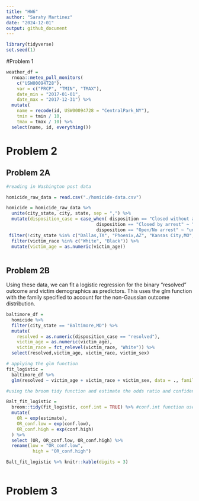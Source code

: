 ```yaml
---
title: "HW6"
author: "Sarahy Martinez"
date: "2024-12-01"
output: github_document
---
```


```r
library(tidyverse)
set.seed(1)

```



#Problem 1 

```r

weather_df = 
  rnoaa::meteo_pull_monitors(
    c("USW00094728"),
    var = c("PRCP", "TMIN", "TMAX"), 
    date_min = "2017-01-01",
    date_max = "2017-12-31") %>%
  mutate(
    name = recode(id, USW00094728 = "CentralPark_NY"),
    tmin = tmin / 10,
    tmax = tmax / 10) %>%
  select(name, id, everything())


```



# Problem 2 

## Problem 2A

```r
#reading in Washington post data 

homicide_raw_data = read.csv("./homicide-data.csv")

homicide = homicide_raw_data %>% 
  unite(city_state, city, state, sep = ",") %>% 
  mutate(disposition_case = case_when( disposition == "Closed without arrest"~ "unresolved",
                                  disposition == "Closed by arrest" ~ "resolved",
                                  disposition == "Open/No arrest" ~ "unresolved")) %>%
 filter(!city_state %in% c("Dallas,TX", "Phoenix,AZ", "Kansas City,MO", "Tulsa,AL")) %>% 
  filter(victim_race %in% c("White", "Black")) %>% 
  mutate(victim_age = as.numeric(victim_age))
  


```

## Problem 2B 

Using these data, we can fit a logistic regression for the binary “resolved” outcome and victim demographics as predictors. This uses the glm function with the family specified to account for the non-Gaussian outcome distribution.

```r
baltimore_df = 
  homicide %>% 
  filter(city_state == "Baltimore,MD") %>% 
  mutate(
    resolved = as.numeric(disposition_case == "resolved"),
    victim_age = as.numeric(victim_age),
    victim_race = fct_relevel(victim_race, "White")) %>% 
  select(resolved,victim_age, victim_race, victim_sex)

# applying the glm function
fit_logistic = 
  baltimore_df %>% 
  glm(resolved ~ victim_age + victim_race + victim_sex, data = ., family = binomial()) 

#using the broom tidy function and estimate the odds ratio and confidence interval

Balt_fit_logistic = 
  broom::tidy(fit_logistic, conf.int = TRUE) %>% #conf.int function used to calculate the CI
  mutate(
    OR = exp(estimate),
    OR_conf.low = exp(conf.low),
    OR_conf.high = exp(conf.high)
  ) %>%
  select (OR, OR_conf.low, OR_conf.high) %>% 
  rename(low = "OR_conf.low",
          high = "OR_conf.high") 

Balt_fit_logistic %>% knitr::kable(digits = 3)



```



























# Problem 3 

